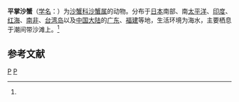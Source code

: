 {{speciesbox
| taxon = Ocypode cordimanus
| image = BBayCrab.jpg
| binomial_authority = (Desmarest, 1852)<ref name='id11925'>{{cite web| url =http://www.bioinfo.cn/db05/BjdwSpecies.php?action=view&id=11925| title =平掌沙蟹| work =《中国动物物种编目数据库》| publisher =中国科学院微生物研究所| author =中国科学院动物研究所| accessdate =2009-04-28| deadurl =yes| archiveurl =https://web.archive.org/web/20160305050617/http://www.bioinfo.cn/db05/BjdwSpecies.php?action=view&id=11925| archivedate =2016-03-05}}</ref>
}}

'''平掌沙蟹'''（[[学名|学名]]：{{lang|la|''Ocypode cordimanus''}}）为[[沙蟹科|沙蟹科]][[沙蟹属|沙蟹属]]的动物。分布于[[日本|日本]]南部、南[[太平洋|太平洋]]、[[印度|印度]]、[[红海|红海]]、[[南非|南非]]、[[台湾岛|台湾岛]]以及[[中国大陆|中国大陆]]的[[广东|广东]]、[[福建|福建]]等地，生活环境为海水，主要栖息于潮间带沙滩上。<ref name='id11925'/>

== 参考文献 ==
{{reflist}}
{{taxonbar}}

[[Category:1852年描述的动物|P]]
[[Category:沙蟹属|P]]
